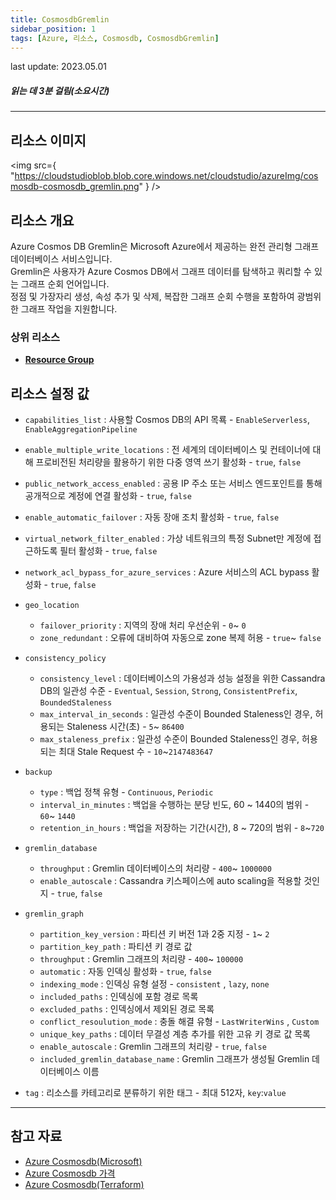 ```yaml
---
title: CosmosdbGremlin
sidebar_position: 1
tags: [Azure, 리소스, Cosmosdb, CosmosdbGremlin]
---
```


<span className="theme-doc-version-badge badge badge--secondary">
    last update: 2023.05.01
</span>

##### 읽는 데 3분 걸림(소요시간)

---

## 리소스 이미지

<img
    src={
        "https://cloudstudioblob.blob.core.windows.net/cloudstudio/azureImg/cosmosdb-cosmosdb_gremlin.png"
    }
/>

## 리소스 개요

Azure Cosmos DB Gremlin은 Microsoft Azure에서 제공하는 완전 관리형 그래프 데이터베이스 서비스입니다.  
Gremlin은 사용자가 Azure Cosmos DB에서 그래프 데이터를 탐색하고 쿼리할 수 있는 그래프 순회 언어입니다.  
정점 및 가장자리 생성, 속성 추가 및 삭제, 복잡한 그래프 순회 수행을 포함하여 광범위한 그래프 작업을 지원합니다.

### 상위 리소스

-   [**Resource Group**](https://docs.cstudio.app/docs/resource/azure/Base/ResourceGroup)

## 리소스 설정 값

-   `capabilities_list` : 사용할 Cosmos DB의 API 목룍 - `EnableServerless`, `EnableAggregationPipeline`

-   `enable_multiple_write_locations` : 전 세계의 데이터베이스 및 컨테이너에 대해 프로비전된 처리량을 활용하기 위한 다중 영역 쓰기 활성화 - `true`, `false`

-   `public_network_access_enabled` : 공용 IP 주소 또는 서비스 엔드포인트를 통해 공개적으로 계정에 연결 활성화 - `true`, `false`

-   `enable_automatic_failover` : 자동 장애 조치 활성화 - `true`, `false`

-   `virtual_network_filter_enabled` : 가상 네트워크의 특정 Subnet만 계정에 접근하도록 필터 활성화 - `true`, `false`

-   `network_acl_bypass_for_azure_services` : Azure 서비스의 ACL bypass 활성화 - `true`, `false`

-   `geo_location`

    -   `failover_priority` : 지역의 장애 처리 우선순위 - `0`~ `0`
    -   `zone_redundant` : 오류에 대비하여 자동으로 zone 복제 허용 - `true`~ `false`

-   `consistency_policy`

    -   `consistency_level` : 데이터베이스의 가용성과 성능 설정을 위한 Cassandra DB의 일관성 수준 - `Eventual`, `Session`, `Strong`, `ConsistentPrefix`, `BoundedStaleness`
    -   `max_interval_in_seconds` : 일관성 수준이 Bounded Staleness인 경우, 허용되는 Staleness 시간(초) - `5`~ `86400`
    -   `max_staleness_prefix` : 일관성 수준이 Bounded Staleness인 경우, 허용되는 최대 Stale Request 수 - `10`~`2147483647`

-   `backup`

    -   `type` : 백업 정책 유형 - `Continuous`, `Periodic`
    -   `interval_in_minutes` : 백업을 수행하는 분당 빈도, 60 ~ 1440의 범위 - `60`~ `1440`
    -   `retention_in_hours` : 백업을 저장하는 기간(시간), 8 ~ 720의 범위 - `8`~`720`

-   `gremlin_database`

    -   `throughput` : Gremlin 데이터베이스의 처리량 - `400`~ `1000000`
    -   `enable_autoscale` : Cassandra 키스페이스에 auto scaling을 적용할 것인지 - `true`, `false`

-   `gremlin_graph`

    -   `partition_key_version` : 파티션 키 버전 1과 2중 지정 - `1`~ `2`
    -   `partition_key_path` : 파티션 키 경로 값
    -   `throughput` : Gremlin 그래프의 처리량 - `400`~ `100000`
    -   `automatic` : 자동 인덱싱 활성화 - `true`, `false`
    -   `indexing_mode` : 인덱싱 유형 설정 - `consistent` , `lazy`, `none`
    -   `included_paths` : 인덱싱에 포함 경로 목록
    -   `excluded_paths` : 인덱싱에서 제외된 경로 목록
    -   `conflict_resoulution_mode` : 충돌 해결 유형 - `LastWriterWins` , `Custom`
    -   `unique_key_paths` : 데이터 무결성 계층 추가를 위한 고유 키 경로 값 목록
    -   `enable_autoscale` : Gremlin 그래프의 처리량 - `true`, `false`
    -   `included_gremlin_database_name` : Gremlin 그래프가 생성될 Gremlin 데이터베이스 이름

-   `tag` : 리소스를 카테고리로 분류하기 위한 태그 - 최대 512자, `key`:`value`

---

## 참고 자료

-   [Azure Cosmosdb(Microsoft)](https://learn.microsoft.com/ko-kr/azure/cosmos-db/introduction)
-   [Azure Cosmosdb 가격](https://azure.microsoft.com/en-us/pricing/details/cosmos-db/autoscale-provisioned/)
-   [Azure Cosmosdb(Terraform)](https://registry.terraform.io/providers/hashicorp/azurerm/latest/docs/resources/cosmosdb_account)
